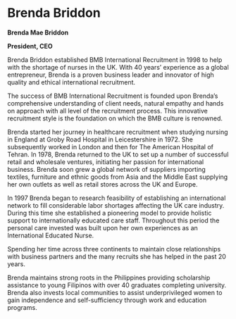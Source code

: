 # Brenda Briddon

**Brenda Mae Briddon**

**President, CEO**

Brenda Briddon established BMB International Recruitment in 1998 to help with the shortage of nurses in the UK. With 40 years’ experience as a global entrepreneur, Brenda is a proven business leader and innovator of high quality and ethical international recruitment.

The success of BMB International Recruitment is founded upon Brenda’s comprehensive understanding of client needs, natural empathy and hands on approach with all level of the recruitment process. This innovative recruitment style is the foundation on which the BMB culture is renowned.

Brenda started her journey in healthcare recruitment when studying nursing in England at Groby Road Hospital in Leicestershire in 1972. She subsequently worked in London and then for The American Hospital of Tehran. In 1978, Brenda returned to the UK to set up a number of successful retail and wholesale ventures, initiating her passion for international business. Brenda soon grew a global network of suppliers importing textiles, furniture and ethnic goods from Asia and the Middle East supplying her own outlets as well as retail stores across the UK and Europe.

In 1997 Brenda began to research feasibility of establishing an international network to fill considerable labor shortages affecting the UK care industry. During this time she established a pioneering model to provide holistic support to internationally educated care staff. Throughout this period the personal care invested was built upon her own experiences as an International Educated Nurse.

Spending her time across three continents to maintain close relationships with business partners and the many recruits she has helped in the past 20 years.

Brenda maintains strong roots in the Philippines providing scholarship assistance to young Filipinos with over 40 graduates completing university. Brenda also invests local communities to assist underprivileged women to gain independence and self-sufficiency through work and education programs.